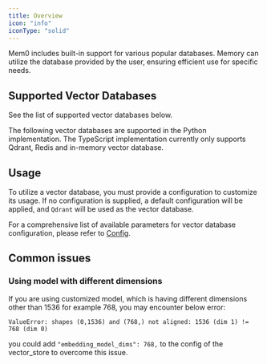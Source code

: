 ```yaml
---
title: Overview
icon: "info"
iconType: "solid"
---
```


Mem0 includes built-in support for various popular databases. Memory can utilize the database provided by the user, ensuring efficient use for specific needs.

## Supported Vector Databases

See the list of supported vector databases below.

<Note>
  The following vector databases are supported in the Python implementation. The TypeScript implementation currently only supports Qdrant, Redis and in-memory vector database.
</Note>

<CardGroup cols={3}>
  <Card title="Qdrant" href="/components/vectordbs/dbs/qdrant"></Card>
  <Card title="Chroma" href="/components/vectordbs/dbs/chroma"></Card>
  <Card title="Pgvector" href="/components/vectordbs/dbs/pgvector"></Card>
  <Card title="Upstash Vector" href="/components/vectordbs/dbs/upstash-vector"></Card>
  <Card title="Milvus" href="/components/vectordbs/dbs/milvus"></Card>
  <Card title="Pinecone" href="/components/vectordbs/dbs/pinecone"></Card>
  <Card title="Azure" href="/components/vectordbs/dbs/azure"></Card>
  <Card title="Redis" href="/components/vectordbs/dbs/redis"></Card>
  <Card title="Elasticsearch" href="/components/vectordbs/dbs/elasticsearch"></Card>
  <Card title="OpenSearch" href="/components/vectordbs/dbs/opensearch"></Card>
  <Card title="Supabase" href="/components/vectordbs/dbs/supabase"></Card>
  <Card title="Vertex AI" href="/components/vectordbs/dbs/vertex_ai"></Card>
  <Card title="Weaviate" href="/components/vectordbs/dbs/weaviate"></Card>
  <Card title="FAISS" href="/components/vectordbs/dbs/faiss"></Card>
  <Card title="LangChain" href="/components/vectordbs/dbs/langchain"></Card>
  <Card title="Turbopuffer" href="/components/vectordbs/dbs/turbopuffer"></Card>
</CardGroup>

## Usage

To utilize a vector database, you must provide a configuration to customize its usage. If no configuration is supplied, a default configuration will be applied, and `Qdrant` will be used as the vector database.

For a comprehensive list of available parameters for vector database configuration, please refer to [Config](./config).

## Common issues

### Using model with different dimensions

If you are using customized model, which is having different dimensions other than 1536
for example 768, you may encounter below error:

`ValueError: shapes (0,1536) and (768,) not aligned: 1536 (dim 1) != 768 (dim 0)`

you could add `"embedding_model_dims": 768,` to the config of the vector_store to overcome this issue.

